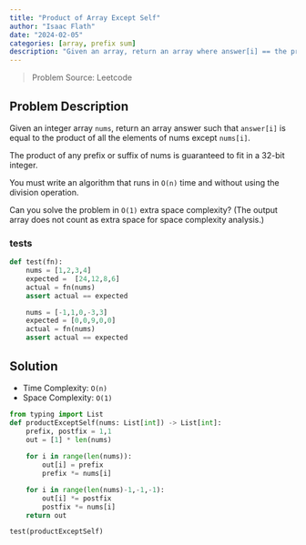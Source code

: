 ```yaml
---
title: "Product of Array Except Self"
author: "Isaac Flath"
date: "2024-02-05"
categories: [array, prefix sum]
description: "Given an array, return an array where answer[i] == the product of all the elements except input[i]"
---
```


>Problem Source:  Leetcode

## Problem Description

Given an integer array `nums`, return an array answer such that `answer[i]` is equal to the product of all the elements of nums except `nums[i]`.

The product of any prefix or suffix of nums is guaranteed to fit in a 32-bit integer.

You must write an algorithm that runs in `O(n)` time and without using the division operation.

Can you solve the problem in `O(1)` extra space complexity? (The output array does not count as extra space for space complexity analysis.)

### tests

```python
def test(fn):
    nums = [1,2,3,4]
    expected =  [24,12,8,6]
    actual = fn(nums)
    assert actual == expected

    nums = [-1,1,0,-3,3] 
    expected = [0,0,9,0,0]
    actual = fn(nums)
    assert actual == expected
```


## Solution

+ Time Complexity: `O(n)`
+ Space Complexity: `O(1)`

```python
from typing import List
def productExceptSelf(nums: List[int]) -> List[int]:
    prefix, postfix = 1,1
    out = [1] * len(nums)
    
    for i in range(len(nums)):
        out[i] = prefix
        prefix *= nums[i]

    for i in range(len(nums)-1,-1,-1):
        out[i] *= postfix
        postfix *= nums[i]
    return out

test(productExceptSelf)
    
```



